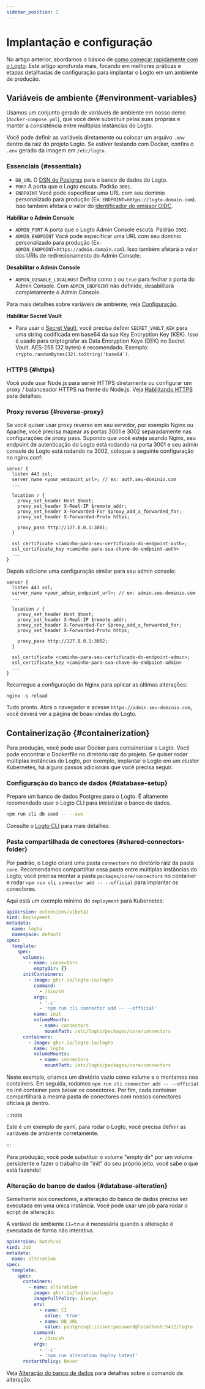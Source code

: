 ```yaml
---
sidebar_position: 2
---
```


# Implantação e configuração

No artigo anterior, abordamos o básico de [como começar rapidamente com o Logto](/logto-oss/get-started-with-oss). Este artigo aprofunda mais, focando em melhores práticas e etapas detalhadas de configuração para implantar o Logto em um ambiente de produção.

## Variáveis de ambiente \{#environment-variables}

Usamos um conjunto gerado de variáveis de ambiente em nosso demo (`docker-compose.yml`), que você deve substituir pelas suas próprias e manter a consistência entre múltiplas instâncias do Logto.

Você pode definir as variáveis diretamente ou colocar um arquivo `.env` dentro da raiz do projeto Logto. Se estiver testando com Docker, confira o `.env` gerado da imagem em `/etc/logto`.

### Essenciais \{#essentials}

- `DB_URL` O [DSN do Postgres](https://www.postgresql.org/docs/14/libpq-connect.html#id-1.7.3.8.3.6) para o banco de dados do Logto.
- `PORT` A porta que o Logto escuta. Padrão `3001`.
- `ENDPOINT` Você pode especificar uma URL com seu domínio personalizado para produção (Ex: `ENDPOINT=https://logto.domain.com`). Isso também afetará o valor do [identificador do emissor OIDC](https://openid.net/specs/openid-connect-core-1_0.html#IssuerIdentifier).

**Habilitar o Admin Console**

- `ADMIN_PORT` A porta que o Logto Admin Console escuta. Padrão `3002`.
- `ADMIN_ENDPOINT` Você pode especificar uma URL com seu domínio personalizado para produção (Ex: `ADMIN_ENDPOINT=https://admin.domain.com`). Isso também afetará o valor dos URIs de redirecionamento do Admin Console.

**Desabilitar o Admin Console**

- `ADMIN_DISABLE_LOCALHOST` Defina como `1` ou `true` para fechar a porta do Admin Console. Com `ADMIN_ENDPOINT` não definido, desabilitará completamente o Admin Console.

Para mais detalhes sobre variáveis de ambiente, veja [Configuração](/concepts/core-service/configuration/).

**Habilitar Secret Vault**

- Para usar o [Secret Vault](/secret-vault), você precisa definir `SECRET_VAULT_KEK` para uma string codificada em base64 da sua Key Encryption Key (KEK). Isso é usado para criptografar as Data Encryption Keys (DEK) no Secret Vault. AES-256 (32 bytes) é recomendado. Exemplo: `crypto.randomBytes(32).toString('base64')`.

### HTTPS \{#https}

Você pode usar Node.js para servir HTTPS diretamente ou configurar um proxy / balanceador HTTPS na frente do Node.js. Veja [Habilitando HTTPS](/concepts/core-service/configuration/#enabling-https) para detalhes.

### Proxy reverso \{#reverse-proxy}

Se você quiser usar proxy reverso em seu servidor, por exemplo Nginx ou Apache, você precisa mapear as portas 3001 e 3002 separadamente nas configurações de proxy pass. Supondo que você esteja usando Nginx, seu endpoint de autenticação do Logto está rodando na porta 3001 e seu admin console do Logto está rodando na 3002, coloque a seguinte configuração no nginx.conf:

```
server {
  listen 443 ssl;
  server_name <your_endpoint_url>; // ex: auth.seu-dominio.com
  ...

  location / {
    proxy_set_header Host $host;
    proxy_set_header X-Real-IP $remote_addr;
    proxy_set_header X-Forwarded-For $proxy_add_x_forwarded_for;
    proxy_set_header X-Forwarded-Proto https;

    proxy_pass http://127.0.0.1:3001;
  }

  ssl_certificate <caminho-para-seu-certificado-do-endpoint-auth>;
  ssl_certificate_key <caminho-para-sua-chave-do-endpoint-auth>
  ...
}
```

Depois adicione uma configuração similar para seu admin console:

```
server {
  listen 443 ssl;
  server_name <your_admin_endpoint_url>; // ex: admin.seu-dominio.com
  ...

  location / {
    proxy_set_header Host $host;
    proxy_set_header X-Real-IP $remote_addr;
    proxy_set_header X-Forwarded-For $proxy_add_x_forwarded_for;
    proxy_set_header X-Forwarded-Proto https;

    proxy_pass http://127.0.0.1:3002;
  }

  ssl_certificate <caminho-para-seu-certificado-do-endpoint-admin>;
  ssl_certificate_key <caminho-para-sua-chave-do-endpoint-admin>
  ...
}
```

Recarregue a configuração do Nginx para aplicar as últimas alterações:

```
nginx -s reload
```

Tudo pronto. Abra o navegador e acesse `https://admin.seu-dominio.com`, você deverá ver a página de boas-vindas do Logto.

## Containerização \{#containerization}

Para produção, você pode usar Docker para containerizar o Logto. Você pode encontrar o Dockerfile no diretório raiz do projeto. Se quiser rodar múltiplas instâncias do Logto, por exemplo, implantar o Logto em um cluster Kubernetes, há alguns passos adicionais que você precisa seguir.

### Configuração do banco de dados \{#database-setup}

Prepare um banco de dados Postgres para o Logto. É altamente recomendado usar o Logto CLI para inicializar o banco de dados.

```bash
npm run cli db seed -- --swe
```

Consulte o [Logto CLI](/logto-oss/using-cli) para mais detalhes.

### Pasta compartilhada de conectores \{#shared-connectors-folder}

Por padrão, o Logto criará uma pasta `connectors` no diretório raiz da pasta `core`. Recomendamos compartilhar essa pasta entre múltiplas instâncias do Logto; você precisa montar a pasta `packages/core/connectors` no container e rodar `npm run cli connector add -- --official` para implantar os conectores.

Aqui está um exemplo mínimo de `deployment` para Kubernetes:

```yaml
apiVersion: extensions/v1beta1
kind: Deployment
metadata:
  name: logto
  namespace: default
spec:
  template:
    spec:
      volumes:
        - name: connectors
          emptyDir: {}
      initContainers:
        - image: ghcr.io/logto-io/logto
          command:
            - /bin/sh
          args:
            - '-c'
            - 'npm run cli connector add -- --official'
          name: init
          volumeMounts:
            - name: connectors
              mountPath: /etc/logto/packages/core/connectors
      containers:
        - image: ghcr.io/logto-io/logto
          name: logto
          volumeMounts:
            - name: connectors
              mountPath: /etc/logto/packages/core/connectors
```

Neste exemplo, criamos um diretório vazio como volume e o montamos nos containers. Em seguida, rodamos `npm run cli connector add -- --official` no init container para baixar os conectores. Por fim, cada container compartilhará a mesma pasta de conectores com nossos conectores oficiais já dentro.

:::note

Este é um exemplo de yaml, para rodar o Logto, você precisa definir as variáveis de ambiente corretamente.

:::

Para produção, você pode substituir o volume "empty dir" por um volume persistente e fazer o trabalho de "init" do seu próprio jeito, você sabe o que está fazendo!

### Alteração do banco de dados \{#database-alteration}

Semelhante aos conectores, a alteração do banco de dados precisa ser executada em uma única instância. Você pode usar um job para rodar o script de alteração.

A variável de ambiente `CI=true` é necessária quando a alteração é executada de forma não interativa.

```yaml
apiVersion: batch/v1
kind: Job
metadata:
  name: alteration
spec:
  template:
    spec:
      containers:
        - name: alteration
          image: ghcr.io/logto-io/logto
          imagePullPolicy: Always
          env:
            - name: CI
              value: 'true'
            - name: DB_URL
              value: postgresql://user:password@localhost:5432/logto
          command:
            - /bin/sh
          args:
            - '-c'
            - 'npm run alteration deploy latest'
      restartPolicy: Never
```

Veja [Alteração do banco de dados](/logto-oss/using-cli/database-alteration/) para detalhes sobre o comando de alteração.

